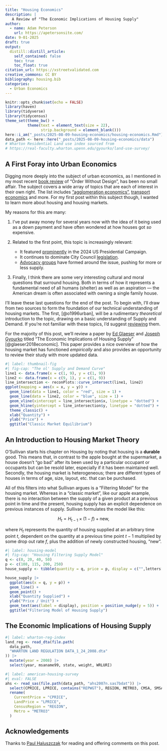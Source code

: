 ```yaml
---
title: "Housing Economics"
description: |
   A Review of "The Economic Implications of Housing Supply"
author:
  - name: Adam Peterson
    url: https://apetersonsite.com/
date: 9-01-2025
draft: true
output: 
  distill::distill_article:
    self_contained: false
    toc: true
    toc_float: true
citation_url: https://xstreetvalidated.com
creative_commons: CC BY
bibliography: housing.bib
categories:
  - Urban Economics
---
```


```r
knitr::opts_chunk$set(echo = FALSE)
library(haven)
library(tidyverse)
library(tidycensus)
theme_set(theme_bw() + 
          theme(text = element_text(size = 22),
                strip.background = element_blank()))
here::i_am("_posts/2025-08-09-housing-economics/housing-economics.Rmd")
data_path <- here::here("_posts/2025-08-09-housing-economics/data")
# Wharton Residential Land use index sourced from
# https://real-faculty.wharton.upenn.edu/gyourko/land-use-survey/
```

## A First Foray into Urban Economics 

Digging more deeply into the subject of urban economics, as I mentioned in my 
most recent 
[book review](https://xstreetvalidated.com/posts/2024-12-28-order-without-design/) 
of "Order Without Design", has been no small affair. The subject covers a wide
array of topics that are each of interest in their own right. The list includes 
["agglomeration economics"](https://en.wikipedia.org/wiki/Economies_of_agglomeration),
[transport economics](https://en.wikipedia.org/wiki/Transport_economics) and 
more. For my first post within this subject though, I wanted to learn more
about housing and housing markets.

My reasons for this are many:

1. I've put away money for several years now with the idea of it being used as a
down payment and have often wondered at how houses got *so* expensive. 

2. Related to the first point, this topic is increasingly relevant:

    * It featured [prominently](https://www.ap.org/news-highlights/elections/2024/housing-on-the-ballot-harris-trump-push-different-plans-for-tackling-housing-affordability-crisis/) in the 2024 US Presidential Campaign.
    * It continues to dominate City Council [legislation](https://denverite.com/2025/08/05/denver-parking-minimums-abolished/).
    * [Advocacy groups](https://yimbyaction.org) have formed around the issue, pushing for more or less
    supply.

3. Finally, I think there are some very interesting cultural and moral questions
that surround housing. Both in terms of how it represents a fundamental need
of all humans (shelter) as well as an aspiration --- the American dream
is often associated with owning a single family house. 


I'll leave these last questions for the end of the post. To begin with, I'll 
draw from two sources to form the foundation of our technical understanding of 
housing markets. The first, [@o1996urban], will be a rudimentary *theoretical* 
introduction to the topic, drawing on a basic understanding of Supply and Demand.
If you're not familiar with these topics, I'd suggest 
[reviewing](https://www.youtube.com/watch?v=PEMkfgrifDw&ab_channel=KhanAcademy) 
them.


For the majority of this post, we'll review a paper by 
[Ed Glaeser](https://share.google/Ucl8neKLs8m0593Fy) and 
[Joseph Gyourko](https://share.google/Y5KVNvH0ZzxluK19P) titled 
"The Economic Implications of Housing Supply" [@glaeser2018economic]. 
This paper provides a nice overview of how the housing market has functioned 
*empirically* and also provides an opportunity to review their study with more
updated data.

```r
#| label: thumbnail-fig
#| fig-cap: "The ol' Supply and Demand Curve"
line1 <- data.frame(x = c(1, 9), y = c(1, 9))
line2 <- data.frame(x = c(9, 1), y = c(1, 9))
line_intersection <- reconPlots::curve_intersect(line1, line2)
ggplot(mapping = aes(x = x, y = y)) +
  geom_line(data = line1, color = "red", size = 1) +
  geom_line(data = line2, color = "blue", size = 1) +
  geom_vline(xintercept = line_intersection$x, linetype = "dotted") +
  geom_hline(yintercept = line_intersection$y, linetype = "dotted") +
  theme_classic() +
  xlab("Quantity") +
  ylab("Price") +
  ggtitle("Classic Market Equilibrium")
```

## An Introduction to Housing Market Theory

O'Sullivan starts his chapter on Housing by noting that housing is a **durable** 
good. This means that, in contrast to the apple bought at the supermarket, a 
house doesn't "go bad" after its been used by a particular occupant or occupants
but can be resold later, especially if it has been maintained well. Secondly,
the housing market is heterogeneous; there are different types of houses in 
terms of age, size, layout, etc. that can be purchased.

All of this filters into what Sullivan argues is a "Filtering Model" for the
housing market. Whereas in a "classic market", like our apple example,
there is no interaction between the supply of a given product at a previous 
point in time and the present, housing supply has an explicit dependence on
previous instances of supply. Sullivan formulates the model like this:

$$
H_t = H_{t-1} \times (1-f) + \text{new},
$$

where $H_t$ represents the quantity of housing supplied at an arbitrary 
time point $t$, dependent on the quantity at a previous time point $t-1$ 
multiplied by some drop out rate $f$, plus the addition of newly constructed 
housing, "new".

```r
#| label: housing-model
#| fig-cap: "Housing Filtering Supply Model"
q <- c(0, 20, 40, 50)
p <- c(108, 115, 200, 250)
house_supply <- tibble(quantity = q, price = p, display = c("",letters[1:3]))

house_supply |> 
  ggplot(aes(x = q, y = p)) +
  geom_line() +
  geom_point() +
  xlab("Quantity Supplied") +
  ylab("Price / Unit") +
  geom_text(aes(label = display), position = position_nudge(y = 5)) +
  ggtitle("Filtering Model of Housing Supply")
```

## The Economic Implications of Housing Supply

```r
#| label: wharton-reg-index
land_reg <- read_dta(file.path(
  data_path,
  "WHARTON LAND REGULATION DATA_1_24_2008.dta"
)) |>
  mutate(year = 2008) |>
  select(year, msaname99, state, weight, WRLURI)
```

```r
#| label: american-housing-survey
#| eval: FALSE
ahs <- read_sas(file.path(data_path, "ahs2007n.sas7bdat")) |>
  select(CPRICE, LPRICE, contains("REPWGT"), REGION, METRO3, CMSA, SMSA) |>
  rename(
    CurrentPrice = "CPRICE",
    LandPrice = "LPRICE",
    CensusRegion = "REGION",
    Metro = "METRO3"
  )
```

## Acknowledgements {.appendix}
Thanks to [Paul Haluszczak](https://www.linkedin.com/in/expertly-paul) for
reading and offering comments on this post.
